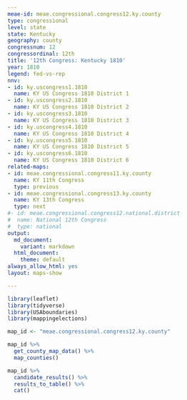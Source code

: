 ```yaml
---
meae-id: meae.congressional.congress12.ky.county
type: congressional
level: state
state: Kentucky
geography: county
congressnum: 12
congressordinal: 12th
title: '12th Congress: Kentucky 1810'
year: 1810
legend: fed-vs-rep
nnv:
- id: ky.uscongress1.1810
  name: KY US Congress 1810 District 1
- id: ky.uscongress2.1810
  name: KY US Congress 1810 District 2
- id: ky.uscongress3.1810
  name: KY US Congress 1810 District 3
- id: ky.uscongress4.1810
  name: KY US Congress 1810 District 4
- id: ky.uscongress5.1810
  name: KY US Congress 1810 District 5
- id: ky.uscongress6.1810
  name: KY US Congress 1810 District 6
related-maps:
- id: meae.congressional.congress11.ky.county
  name: KY 11th Congress
  type: previous
- id: meae.congressional.congress13.ky.county
  name: KY 13th Congress
  type: next
#- id: meae.congressional.congress12.national.district
#  name: National 12th Congress
#  type: national
output:
  md_document:
    variant: markdown
  html_document:
    theme: default
always_allow_html: yes
layout: maps-show

---
```


```r
library(leaflet)
library(tidyverse)
library(USAboundaries)
library(mappingelections)

map_id <- "meae.congressional.congress12.ky.county"
```

<div class="map">

```r
map_id %>%
  get_county_map_data() %>%
  map_counties()
```

</div>

<div class="results-table">

```r
map_id %>%
  candidate_results() %>%
  results_to_table() %>%
  cat()
```

</div>
